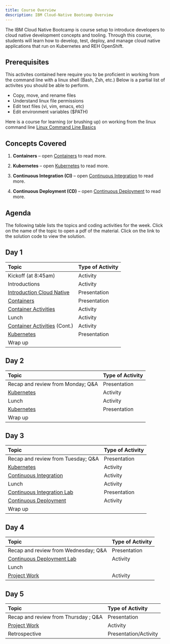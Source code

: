 ```yaml
---
title: Course Overview
description: IBM Cloud-Native Bootcamp Overview
---
```


<PageDescription>

The IBM Cloud Native Bootcamp is course setup to introduce developers to cloud native development concepts and tooling.  Through this course, students will learn how to develop, test, deploy, and manage cloud native applications that run on Kubernetes and REH OpenShift.

</PageDescription>

## Prerequisites

This activites contained here require you to be proficient in working from the command line with a linux shell (Bash, Zsh, etc.) Below is a partial list of activites you should be able to perform. 

- Copy, move, and rename files
- Understand linux file permissions
- Edit text files (vi, vim, emacs, etc)
- Edit environment variables ($PATH)

Here is a course for learning (or brushing up) on working from the linux command line [Linux Command Line Basics](https://www.udacity.com/course/linux-command-line-basics--ud595)


## Concepts Covered


1. **Containers** – open [Containers](./../containers/) to read more.

2. **Kubernetes** – open [Kubernetes](./../kubernetes/) to read more.

3. **Continuous Integration (CI)** – open [Continuous Integration](./../continuous-integration/) to read more.

4. **Continuous Deployment (CD)** – open [Continuous Deployment](./../continuous-deployment/) to read more.


## Agenda

The following table lists the topics and coding activities for the week. Click on the name of the topic to open a pdf of the material. Click on the link to the solution code to view the solution.

## Day 1

| Topic                                                                  | Type of Activity             |
| :--------------------------------------------------------------------- | :--------------------------- |
| Kickoff (at 8:45am)                                                    | Activity                     |
| Introductions                                                          | Activity                     |
| [Introduction Cloud Native](./../cloud-native-overview/)               | Presentation                 |
| [Containers](./../containers/)                                         | Presentation                 |
| [Container Activities](./../containers#activities)                     | Activity                     |
| Lunch                                                                  | Activity                     |
| [Container Activities](./../containers#activities) (Cont.)             | Activity                     |
| [Kubernetes](./../kubernetes/)                                         | Presentation                 |
| Wrap up                                                                |                              |

## Day 2

| Topic                                                                  | Type of Activity             |
| :--------------------------------------------------------------------- | :--------------------------- |
| Recap and review from Monday; Q&A                                      | Presentation                 |
| [Kubernetes](./../kubernetes/)                                         | Activity                     |
| Lunch                                                                  | Activity                     |
| [Kubernetes](./../kubernetes/)                                         | Presentation                 |
|  Wrap up                                                               |                              |

## Day 3

| Topic                                           | Type of Activity            |
| :---------------------------------------------- | :--------------------------- |
| Recap and review from Tuesday; Q&A              | Presentation                 |
| [Kubernetes](./../kubernetes/)                  | Activity     |
| [Continuous Integration](./../continuous-integration/)  | Activity      |
| Lunch                                           | Activity                              |
| [Continuous Integration Lab](./../continuous-integration#activities)  | Presentation        |
| [Continuous Deployment](./../continuous-deployment/)  | Activity        |
| Wrap up                                         |           |

## Day 4

| Topic                                              | Type of Activity            |
| :------------------------------------------------- | :--------------------------- |
| Recap and review from Wednesday; Q&A               | Presentation                 |
| [Continuous Deployment Lab](./../continuous-deployment#activities)  | Activity      |
| Lunch                                              |                              |
| [Project Work](./../project-cicd/)                 | Activity                     |

## Day 5

| Topic                                           | Type of Activity            |
| :---------------------------------------------- | :--------------------------- |
| Recap and review from Thursday ; Q&A            | Presentation                 |
| [Project Work](./../project-cicd/)              | Activity                     |
| Retrospective                                   | Presentation/Activity        |
